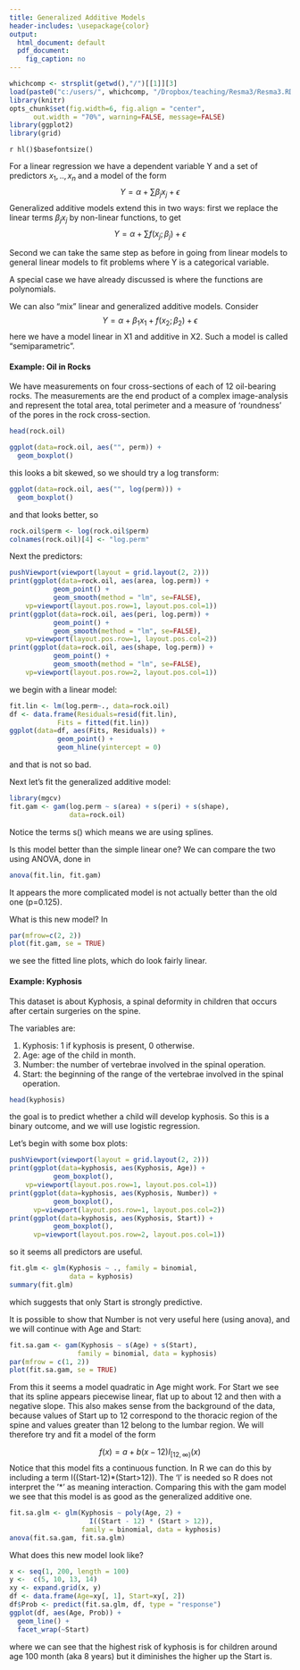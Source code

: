 ```yaml
---
title: Generalized Additive Models
header-includes: \usepackage{color}
output:
  html_document: default
  pdf_document:
    fig_caption: no
---
```

<style>
table, th, td { text-align:right; }
th, td {padding: 10px;}
</style>

```r
whichcomp <- strsplit(getwd(),"/")[[1]][3]
load(paste0("c:/users/", whichcomp, "/Dropbox/teaching/Resma3/Resma3.RData"))
library(knitr)
opts_chunk$set(fig.width=6, fig.align = "center", 
      out.width = "70%", warning=FALSE, message=FALSE)
library(ggplot2)
library(grid)
```
`r hl()$basefontsize()`

For a linear regression we have a dependent variable Y and a set of predictors $x_1, .., x_n$ and a model of the form
$$
Y = \alpha + \sum \beta_j x_j + \epsilon
$$
Generalized additive models extend this in two ways: first we replace the linear terms $\beta_j x_j$ by non-linear functions, to get
$$
Y = \alpha + \sum f(x_j;\beta_j) + \epsilon
$$

Second we can take the same step as before in going from linear models to general linear models to fit problems where Y is a categorical variable.

A special case we have already discussed is where the functions are polynomials.

We can also "mix" linear and generalized additive models. Consider
$$
Y = \alpha + \beta_1 x_1+  f(x_2;\beta_2) + \epsilon
$$
here we have a model linear in X1 and additive in X2. Such a model is called "semiparametric".

#### **Example**: Oil in Rocks

We have measurements on four cross-sections of each of 12 oil-bearing rocks. The measurements are the end product of a complex image-analysis and represent the total area, total perimeter and a measure of 'roundness' of the pores in the rock cross-section. 

```r
head(rock.oil)
```

```r
ggplot(data=rock.oil, aes("", perm)) +
  geom_boxplot()
```

this looks a bit skewed, so we should try a log transform:

```r
ggplot(data=rock.oil, aes("", log(perm))) +
  geom_boxplot()
```

and that looks better, so

```r
rock.oil$perm <- log(rock.oil$perm)
colnames(rock.oil)[4] <- "log.perm"
```

Next the predictors:

```r
pushViewport(viewport(layout = grid.layout(2, 2)))
print(ggplot(data=rock.oil, aes(area, log.perm)) +
           geom_point() + 
           geom_smooth(method = "lm", se=FALSE),
    vp=viewport(layout.pos.row=1, layout.pos.col=1))
print(ggplot(data=rock.oil, aes(peri, log.perm)) +
           geom_point() + 
           geom_smooth(method = "lm", se=FALSE),
    vp=viewport(layout.pos.row=1, layout.pos.col=2))
print(ggplot(data=rock.oil, aes(shape, log.perm)) +
           geom_point() + 
           geom_smooth(method = "lm", se=FALSE),
    vp=viewport(layout.pos.row=2, layout.pos.col=1))
```

we begin with a linear model:

```r
fit.lin <- lm(log.perm~., data=rock.oil)
df <- data.frame(Residuals=resid(fit.lin), 
            Fits = fitted(fit.lin))
ggplot(data=df, aes(Fits, Residuals)) +
            geom_point() +
            geom_hline(yintercept = 0)
```
and that is not so bad.

Next let's fit the generalized additive model:
 
```r
library(mgcv)
fit.gam <- gam(log.perm ~ s(area) + s(peri) + s(shape),
               data=rock.oil)
```
 
Notice the terms s() which means we are using splines.

Is this model better than the simple linear one? We can compare the two using ANOVA, done in  

```r
anova(fit.lin, fit.gam)
```

 It appears the more complicated model is not actually better than the old one (p=0.125).

What is this new model? In 

```r
par(mfrow=c(2, 2))
plot(fit.gam, se = TRUE)
```

we see the fitted line plots, which do look fairly linear.

#### **Example**: Kyphosis

This dataset is about Kyphosis, a spinal deformity in children that occurs after certain surgeries on the spine. 

The variables are:

1) Kyphosis: 1 if kyphosis is present, 0 otherwise.  
2) Age: age of the child in month.  
3) Number: the number of vertebrae involved in the spinal operation.  
4) Start: the beginning of the range of the vertebrae   involved in the spinal operation.  
 
```r
head(kyphosis)
```
 
the goal is to predict whether a child will develop kyphosis. So this is a binary outcome, and we will use logistic regression.

Let's begin with some box plots:

```r
pushViewport(viewport(layout = grid.layout(2, 2)))
print(ggplot(data=kyphosis, aes(Kyphosis, Age)) +
           geom_boxplot(),
    vp=viewport(layout.pos.row=1, layout.pos.col=1))
print(ggplot(data=kyphosis, aes(Kyphosis, Number)) +
           geom_boxplot(),    
      vp=viewport(layout.pos.row=1, layout.pos.col=2))
print(ggplot(data=kyphosis, aes(Kyphosis, Start)) +
           geom_boxplot(),    
      vp=viewport(layout.pos.row=2, layout.pos.col=1))
```

so it seems all predictors are useful.

```r
fit.glm <- glm(Kyphosis ~ ., family = binomial, 
               data = kyphosis)
summary(fit.glm)
```
 
which suggests that only Start is strongly predictive.

It is possible to show that Number is not very useful here (using anova), and we will continue with Age and Start:

```r
fit.sa.gam <- gam(Kyphosis ~ s(Age) + s(Start), 
                 family = binomial, data = kyphosis)
par(mfrow = c(1, 2))
plot(fit.sa.gam, se = TRUE)
```

From this it seems a model quadratic in Age might work. For Start we see that its spline appears piecewise linear, flat up to about 12 and then with a negative slope. This also makes sense from the background of the data, because values of Start up to 12 correspond to the thoracic region of the spine and values greater than 12 belong to the lumbar region. We will therefore try and fit a model of the form

$$
f(x) = a+b(x-12)I_{[12, \infty)}(x)
$$
Notice that this model fits a continuous function. In R we can do this by including a term I((Start-12)\*(Start>12)). The 'I' is needed so R does not interpret the '*' as meaning interaction. Comparing this with the gam model we see that this model is as good as the generalized additive one.

```r
fit.sa.glm <- glm(Kyphosis ~ poly(Age, 2) + 
                    I((Start - 12) * (Start > 12)), 
                  family = binomial, data = kyphosis)
anova(fit.sa.gam, fit.sa.glm)
```

What does this new model look like?

```r
x <- seq(1, 200, length = 100)
y <-  c(5, 10, 13, 14)
xy <- expand.grid(x, y)
df <- data.frame(Age=xy[, 1], Start=xy[, 2])
df$Prob <- predict(fit.sa.glm, df, type = "response")
ggplot(df, aes(Age, Prob)) +
  geom_line() +
  facet_wrap(~Start)
```

where we can see that the highest risk of kyphosis is for children around age 100 month (aka 8 years) but it diminishes the higher up the Start is.

